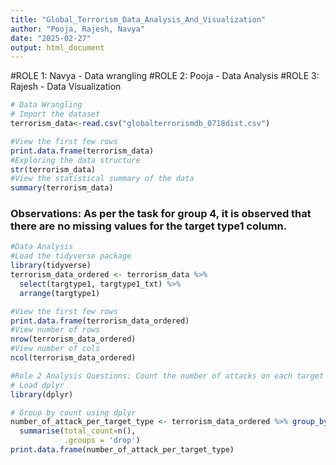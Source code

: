```yaml
---
title: "Global_Terrorism_Data_Analysis_And_Visualization"
author: "Pooja, Rajesh, Navya"
date: "2025-02-27"
output: html_document
---
```


#ROLE 1: Navya - Data wrangling
#ROLE 2: Pooja - Data Analysis 
#ROLE 3: Rajesh - Data Visualization

```r
# Data Wrangling
# Import the dataset
terrorism_data<-read.csv("globalterrorismdb_0718dist.csv")
```

```r
#View the first few rows
print.data.frame(terrorism_data)
#Exploring the data structure
str(terrorism_data)
#View the statistical summary of the data
summary(terrorism_data)
```

### Observations: As per the task for group 4, it is observed that there are no missing values for the target type1 column.
```r
#Data Analysis
#Load the tidyverse package
library(tidyverse)
terrorism_data_ordered <- terrorism_data %>% 
  select(targtype1, targtype1_txt) %>% 
  arrange(targtype1)
```

```r
#View the first few rows
print.data.frame(terrorism_data_ordered)
#View number of rows
nrow(terrorism_data_ordered)
#View number of cols
ncol(terrorism_data_ordered)
```
```r
#Role 2 Analysis Questions: Count the number of attacks on each target type
# Load dplyr
library(dplyr)

# Group by count using dplyr
number_of_attack_per_target_type <- terrorism_data_ordered %>% group_by(targtype1_txt) %>% 
  summarise(total_count=n(),
            .groups = 'drop')
print.data.frame(number_of_attack_per_target_type)
```

